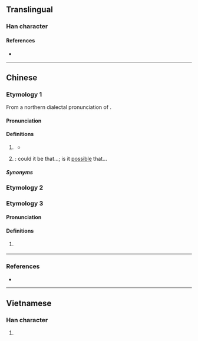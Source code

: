 {{also|不用}}
{{character info/new}}
==Translingual==

===Han character===
{{Han char|rn=101|rad=用|as=04|sn=9|four=10227|canj=MFBQ|ids=⿱不用}}

====References====
* {{Han ref|kx=0756.051|dkj=21713|dj=1166.060|hdz=10025.110|uh=752D}}

----

==Chinese==

===Etymology 1===
{{zh-forms}}
From a northern dialectal pronunciation of {{zh-l|*不用}}.

====Pronunciation====
{{zh-pron
|m=béng,bíng,1na=Standard Chinese and Beijing dialect,2na=Beijing dialect
|c=bung2
|h=pfs=
|md=
|mn=bàng
|w=2pion
|mc=
|oc=
|ma=y
|cat=adv
}}

====Definitions====
{{zh-hanzi}}

# {{lb|zh|dialectal Mandarin}} {{contraction of|zh|不用|4=needn't}}
#* {{zh-x|算了 吧，我 送 給 你 一 碗 茶 喝，你 就 甭 賣 那 套 生意口 啦！|Save your words. I'll give you a cup of tea for free. You '''needn't''' smooth talk me!|ref='''1957''', {{w|Lao She}}, ''{{w|Teahouse (play)|Teahouse}}''|M-BJ}}
# {{lb|zh|Beijing Mandarin}} {{n-g|Indicates a rhetorical question}}: could it be that...; is it [[possible]] that...

=====Synonyms=====
{{zh-dial|不用}}
{{zh-dial|難道}}

===Etymology 2===
{{zh-see|棄|v}}

===Etymology 3===
{{zh-forms}}

====Pronunciation====
{{zh-pron
|mn=mài
}}

====Definitions====
{{zh-hanzi}}

# {{lb|zh|Hokkien}} {{zh-alt-form|莫|tr=mài|do not}}

----

===References===
* {{R:twedu|A02631}}

{{zh-cat|Intermediate}}

----

==Vietnamese==

===Han character===
{{vi-hantu|[[bằng]]|rs=用04}}

# {{rfdef|vi|sort=用04}}